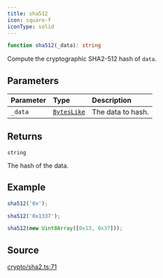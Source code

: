 ```yaml
---
title: sha512
icon: square-f
iconType: solid
---
```


```ts
function sha512(_data): string
```

Compute the cryptographic SHA2-512 hash of `data`.

## Parameters

| Parameter | Type | Description |
| :------ | :------ | :------ |
| `_data` | [`BytesLike`](/sdk/content/type-aliases/BytesLike) | The data to hash. |

## Returns

`string`

The hash of the data.

## Example

```ts
sha512('0x');

sha512('0x1337');

sha512(new Uint8Array([0x13, 0x37]));
```

## Source

[crypto/sha2.ts:71](https://github.com/dominant-strategies/quais.js/blob/ed42ffbfe60ddf7e7a3e8a6035ad3d7055fdc6f1/src/crypto/sha2.ts#L71)
